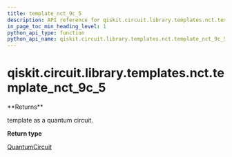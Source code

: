 ```yaml
---
title: template_nct_9c_5
description: API reference for qiskit.circuit.library.templates.nct.template_nct_9c_5
in_page_toc_min_heading_level: 1
python_api_type: function
python_api_name: qiskit.circuit.library.templates.nct.template_nct_9c_5
---
```


<span id="qiskit-circuit-library-templates-nct-template-nct-9c-5" />

# qiskit.circuit.library.templates.nct.template\_nct\_9c\_5

<Function id="qiskit.circuit.library.templates.nct.template_nct_9c_5" name="template_nct_9c_5" isDedicatedPage={true} github="https://github.com/qiskit/qiskit/tree/stable/0.24/qiskit/circuit/library/templates/nct/template_nct_9c_5.py" signature="template_nct_9c_5()">
  **Returns**

  template as a quantum circuit.

  **Return type**

  [QuantumCircuit](qiskit.circuit.QuantumCircuit "qiskit.circuit.QuantumCircuit")
</Function>

